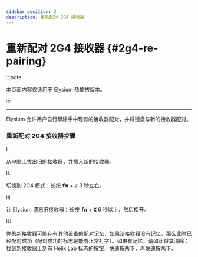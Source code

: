 ```yaml
---
sidebar_position: 2
description: 重新配对 2G4 接收器
---
```


# 重新配对 2G4 接收器 {#2g4-re-pairing}

:::note

本页面内容仅适用于 Elysium 热插拔版本。

:::

---

Elysium 允许用户自行解除手中现有的接收器配对，并将键盘与新的接收器配对。

### 重新配对 2G4 接收器步骤

<p className="step-number-text"> I. </p>

 从电脑上拔出旧的接收器，并插入新的接收器。

<p className="step-number-text"> II. </p>

 切换到 2G4 模式：长按 <kbd>**fn**</kbd> + <kbd>**2**</kbd> 3 秒左右。

<p className="step-number-text"> III. </p>

 让 Elysium 遗忘旧接收器：长按 <kbd>**fn**</kbd> + <kbd>**X**</kbd> 6 秒以上，然后松开。

<p className="step-number-text"> IU. </p> 

你的新接收器可能存有其他设备的配对记忆，如果该接收器没有记忆，那么此时已经配对成功（配对成功的标志是能够正常打字）。如果有记忆，请如此将其清除：找到新接收器上刻有 Helix Lab 标志的按钮，快速按两下，再快速按两下。